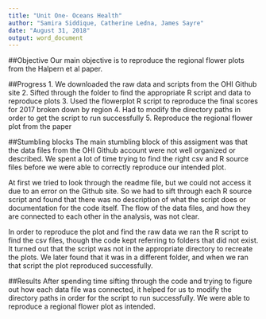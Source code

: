 ```yaml
---
title: "Unit One- Oceans Health"
author: "Samira Siddique, Catherine Ledna, James Sayre"
date: "August 31, 2018"
output: word_document
---
```


##Objective
Our main objective is to reproduce the regional flower plots from the Halpern et al paper. 

##Progress
1. We downloaded the raw data and scripts from the OHI Github site
2. Sifted through the folder to find the appropriate R script and data to reproduce plots
3. Used the flowerplot R script to reproduce the final scores for 2017 broken down by region
4. Had to modify the directory paths in order to get the script to run successfully
5. Reproduce the regional flower plot from the paper

##Stumbling blocks
The main stumbling block of this assigment was that the data files from the OHI Github account were not well organized or described. We spent a lot of time trying to find the right csv and R source files before we were able to correctly reproduce our intended plot. 

At first we tried to look through the readme file, but we could not access it due to an error on the Github site. So we had to sift through each R source script and found that there was no description of what the script does or documentation for the code itself. The flow of the data files, and how they are connected to each other in the analysis, was not clear.  

In order to reproduce the plot and find the raw data we ran the R script to find the csv files, though the code kept referring to folders that did not exist. It turned out that the script was not in the appropriate directory to recreate the plots. We later found that it was in a different folder, and when we ran that script the plot reproduced successfully. 

##Results
After spending time sifting through the code and trying to figure out how each data file was connected, it helped for us to modify the directory paths in order for the script to run successfully. We were able to reproduce a regional flower plot as intended. 
